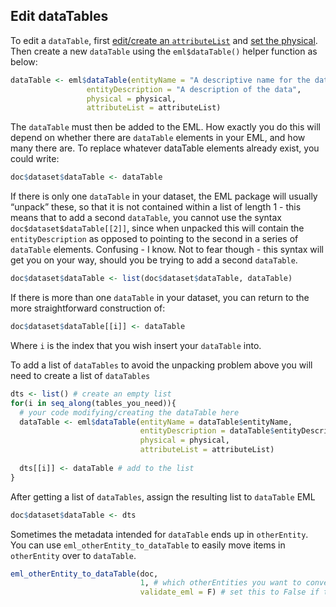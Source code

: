 ## Edit dataTables

To edit a `dataTable`, first [edit/create an `attributeList`](#edit-attributelists) and [set the physical](#set-physical). 
Then create a new `dataTable` using the `eml$dataTable()` helper function as below:

```r
dataTable <- eml$dataTable(entityName = "A descriptive name for the data (does not need to be the same as the data file)",
                 entityDescription = "A description of the data",
                 physical = physical,
                 attributeList = attributeList)
```

The `dataTable` must then be added to the EML. How exactly you do this will depend on whether there are `dataTable` elements in your EML, and how many there are. To replace whatever dataTable elements already exist, you could write:

```r
doc$dataset$dataTable <- dataTable
```

If there is only one `dataTable` in your dataset, the EML package will usually "unpack" these, so that it is not contained within a list of length 1 - this means that to add a second `dataTable`, you cannot use the syntax `doc$dataset$dataTable[[2]]`, since when unpacked this will contain the `entityDescription` as opposed to pointing to the second in a series of `dataTable` elements. Confusing - I know. Not to fear though - this syntax will get you on your way, should you be trying to add a second `dataTable`.

```r
doc$dataset$dataTable <- list(doc$dataset$dataTable, dataTable)
```

If there is more than one `dataTable` in your dataset, you can return to the more straightforward construction of:

```r
doc$dataset$dataTable[[i]] <- dataTable 
```

Where `i` is the index that you wish insert your `dataTable` into.

To add a list of `dataTables` to avoid the unpacking problem above you will need to create a list of `dataTables`

```r
dts <- list() # create an empty list
for(i in seq_along(tables_you_need)){
  # your code modifying/creating the dataTable here
  dataTable <- eml$dataTable(entityName = dataTable$entityName,
                             entityDescription = dataTable$entityDescription,
                             physical = physical,
                             attributeList = attributeList)
  
  dts[[i]] <- dataTable # add to the list
}
```

After getting a list of `dataTables`, assign the resulting list to `dataTable` EML
```r
doc$dataset$dataTable <- dts
```

Sometimes the metadata intended for `dataTable` ends up in `otherEntity`. You can use `eml_otherEntity_to_dataTable` to easily move items in `otherEntity` over to `dataTable`. 
```r
eml_otherEntity_to_dataTable(doc, 
                             1, # which otherEntities you want to convert, for multiple use - 1:5
                             validate_eml = F) # set this to False if the physical or attributes are not added
```

